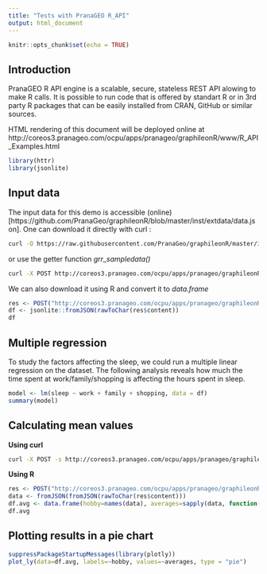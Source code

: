 ```yaml
---
title: "Tests with PranaGEO R_API"
output: html_document
---
```


```r
knitr::opts_chunk$set(echo = TRUE)
```

## Introduction
PranaGEO R API engine is a scalable, secure, stateless REST API alowing to make R calls. It is possible to run code that is offered by standart R or in 3rd party R packages that can be easily installed from CRAN, GitHub or similar sources. 

HTML rendering of this document will be deployed online at http://coreos3.pranageo.com/ocpu/apps/pranageo/graphileonR/www/R_API_Examples.html

```r
library(httr)
library(jsonlite)
```

## Input data
The input data for this demo is accessible (online)[https://github.com/PranaGeo/graphileonR/blob/master/inst/extdata/data.json]. One can download it directly with curl :

```bash
curl -O https://raw.githubusercontent.com/PranaGeo/graphileonR/master/inst/extdata/data.json
```

or use the getter function *grr_sampledata()*

```bash
curl -X POST http://coreos3.pranageo.com/ocpu/apps/pranageo/graphileonR/R/grr_sampledata/json
```

We can also download it using R and convert it to *data.frame*
```r
res <- POST("http://coreos3.pranageo.com/ocpu/apps/pranageo/graphileonR/R/grr_sampledata/json")
df <- jsonlite::fromJSON(rawToChar(res$content))
df
```
## Multiple regression
To study the factors affecting the sleep, we could run a multiple linear regression on the dataset. The following analysis reveals how much the time spent at work/family/shopping is affecting the hours spent in sleep.
```r
model <- lm(sleep ~ work + family + shopping, data = df)
summary(model)
```


## Calculating mean values
**Using curl**
```bash
curl -X POST -s http://coreos3.pranageo.com/ocpu/apps/pranageo/graphileonR/R/grr_meananalysis/json -F sampledata=@"data.json"
```
**Using R**
```R
res <- POST("http://coreos3.pranageo.com/ocpu/apps/pranageo/graphileonR/R/grr_meananalysis/json", body = list(sampledata=upload_file("../extdata/data.json")))
data <- fromJSON(fromJSON(rawToChar(res$content)))
df.avg <- data.frame(hobby=names(data), averages=sapply(data, function(x)x))
df.avg
```

## Plotting results in a pie chart
```r
suppressPackageStartupMessages(library(plotly))
plot_ly(data=df.avg, labels=~hobby, values=~averages, type = "pie")
```

